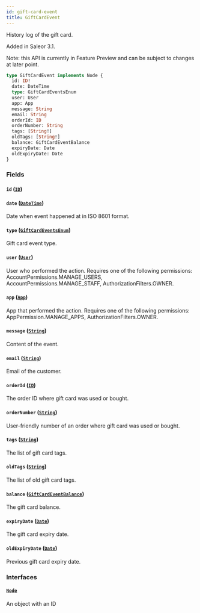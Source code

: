 ```yaml
---
id: gift-card-event
title: GiftCardEvent
---
```


History log of the gift card.

Added in Saleor 3.1.

Note: this API is currently in Feature Preview and can be subject to changes at later point.

```graphql
type GiftCardEvent implements Node {
  id: ID!
  date: DateTime
  type: GiftCardEventsEnum
  user: User
  app: App
  message: String
  email: String
  orderId: ID
  orderNumber: String
  tags: [String!]
  oldTags: [String!]
  balance: GiftCardEventBalance
  expiryDate: Date
  oldExpiryDate: Date
}
```

### Fields

#### `id` ([`ID`](../../../developer/api-reference/scalars/id))

#### `date` ([`DateTime`](../../../developer/api-reference/scalars/date-time))

Date when event happened at in ISO 8601 format.

#### `type` ([`GiftCardEventsEnum`](../../../developer/api-reference/enums/gift-card-events-enum))

Gift card event type.

#### `user` ([`User`](../../../developer/api-reference/objects/user))

User who performed the action. Requires one of the following permissions: AccountPermissions.MANAGE_USERS, AccountPermissions.MANAGE_STAFF, AuthorizationFilters.OWNER.

#### `app` ([`App`](../../../developer/api-reference/objects/app))

App that performed the action. Requires one of the following permissions: AppPermission.MANAGE_APPS, AuthorizationFilters.OWNER.

#### `message` ([`String`](../../../developer/api-reference/scalars/string))

Content of the event.

#### `email` ([`String`](../../../developer/api-reference/scalars/string))

Email of the customer.

#### `orderId` ([`ID`](../../../developer/api-reference/scalars/id))

The order ID where gift card was used or bought.

#### `orderNumber` ([`String`](../../../developer/api-reference/scalars/string))

User-friendly number of an order where gift card was used or bought.

#### `tags` ([`String`](../../../developer/api-reference/scalars/string))

The list of gift card tags.

#### `oldTags` ([`String`](../../../developer/api-reference/scalars/string))

The list of old gift card tags.

#### `balance` ([`GiftCardEventBalance`](../../../developer/api-reference/objects/gift-card-event-balance))

The gift card balance.

#### `expiryDate` ([`Date`](../../../developer/api-reference/scalars/date))

The gift card expiry date.

#### `oldExpiryDate` ([`Date`](../../../developer/api-reference/scalars/date))

Previous gift card expiry date.

### Interfaces

#### [`Node`](../../../developer/api-reference/interfaces/node)

An object with an ID
